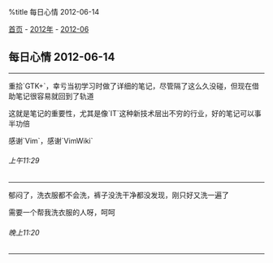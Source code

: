 %title 每日心情 2012-06-14

[[../../../index|首页]] - [[../index|2012年]] - [[index|2012-06]]
==每日心情 2012-06-14==
----
重拾`GTK+`，幸亏当初学习时做了详细的笔记，尽管隔了这么久没碰，但现在借助笔记很容易就回到了轨道

这就是笔记的重要性，尤其是像`IT`这种新技术层出不穷的行业，好的笔记可以事半功倍

感谢`Vim`，感谢`VimWiki`
======上午11:29======
----
郁闷了，洗衣服都不会洗，裤子没洗干净都没发现，刚只好又洗一遍了

需要一个帮我洗衣服的人呀，呵呵
======晚上11:20======
----
